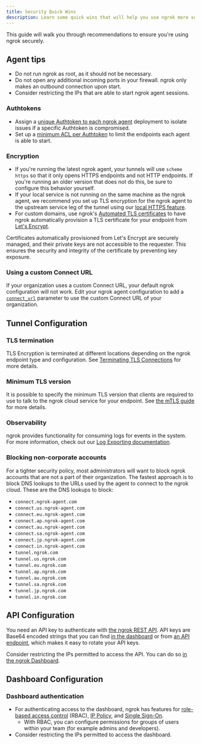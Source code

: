 ```yaml
---
title: Security Quick Wins
description: Learn some quick wins that will help you use ngrok more securely.
---
```


This guide will walk you through recommendations to ensure you're using ngrok securely.

## Agent tips

- Do not run ngrok as root, as it should not be necessary.
- Do not open any additional incoming ports in your firewall. ngrok only makes an outbound connection upon start.
- Consider restricting the IPs that are able to start ngrok agent sessions.

### Authtokens

- Assign a [unique Authtoken to each ngrok agent](/agent/#authtokens) deployment to isolate issues if a specific Authtoken is compromised.
- Set up a [minimum ACL per Authtoken](/agent/#authtoken-acls) to limit the endpoints each agent is able to start.

### Encryption

- If you're running the latest ngrok agent, your tunnels will use `scheme https` so that it only opens HTTPS endpoints and not HTTP endpoints. If you're running an older version that does not do this, be sure to configure this behavior yourself.
- If your local service is not running on the same machine as the ngrok agent, we recommend you set up TLS encryption for the ngrok agent to the upstream service leg of the tunnel using our [local HTTPS feature](/universal-gateway/http/#https-forwarding).
- For custom domains, use ngrok's [Automated TLS certificates](/universal-gateway/tls-certificates/#automated) to have ngrok automatically provision a TLS certificate for your endpoint from [Let's Encrypt](https://letsencrypt.org/about/).

<Tip>
	Certificates automatically provisioned from Let's Encrypt are securely
	managed, and their private keys are not accessible to the requester. This
	ensures the security and integrity of the certificate by preventing key
	exposure.
   </Tip>

### Using a custom Connect URL

If your organization uses a custom Connect URL, your default ngrok configuration will not work. Edit your ngrok agent configuration to add a [`connect_url`](/agent/config/v3/#connect_url) parameter to use the custom Connect URL of your organization.

## Tunnel Configuration

### TLS termination

TLS Encryption is terminated at different locations depending on the ngrok endpoint type and configuration.
See [Terminating TLS Connections](/universal-gateway/tls-termination/) for more details.

### Minimum TLS version

It is possible to specify the minimum TLS version that clients are required to use to talk to the ngrok cloud service for your endpoint. See [the mTLS guide](/agent/agent-mutual-tls-termination/) for more details.

### Observability

ngrok provides functionality for consuming logs for events in the system. For more information, check out our [Log Exporting documentation](/obs/).

### Blocking non-corporate accounts

For a tighter security policy, most administrators will want to block ngrok accounts that are not a part of their organization. The fastest approach is to block DNS lookups to the URLs used by the agent to connect to the ngrok cloud. These are the DNS lookups to block:

- `connect.ngrok-agent.com`
- `connect.us.ngrok-agent.com`
- `connect.eu.ngrok-agent.com`
- `connect.ap.ngrok-agent.com`
- `connect.au.ngrok-agent.com`
- `connect.sa.ngrok-agent.com`
- `connect.jp.ngrok-agent.com`
- `connect.in.ngrok-agent.com`
- `tunnel.ngrok.com`
- `tunnel.us.ngrok.com`
- `tunnel.eu.ngrok.com`
- `tunnel.ap.ngrok.com`
- `tunnel.au.ngrok.com`
- `tunnel.sa.ngrok.com`
- `tunnel.jp.ngrok.com`
- `tunnel.in.ngrok.com`

## API Configuration

You need an API key to authenticate with [the ngrok REST API](/api/). API keys are Base64 encoded strings that you can find [in the dashboard](https://dashboard.ngrok.com/get-started/your-authtoken) or from [an API endpoint](/api/resources/api-keys/#list-api-keys), which makes it easy to rotate your API keys.

Consider restricting the IPs permitted to access the API. You can do so [in the ngrok Dashboard](https://dashboard.ngrok.com/ip-restrictions).

## Dashboard Configuration

### Dashboard authentication

- For authenticating access to the dashboard, ngrok has features for [role-based access control](https://dashboard.ngrok.com/team-members) (RBAC), [IP Policy](https://dashboard.ngrok.com/ip-policies), and [Single Sign-On](https://dashboard.ngrok.com/settings).
  - With RBAC, you can configure permissions for groups of users within your team (for example admins and developers).
- Consider restricting the IPs permitted to access the dashboard.
